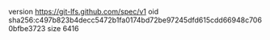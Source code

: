 version https://git-lfs.github.com/spec/v1
oid sha256:c497b823b4decc5472b1fa0174bd72be97245dfd615cdd66948c7060bfbe3723
size 6416
